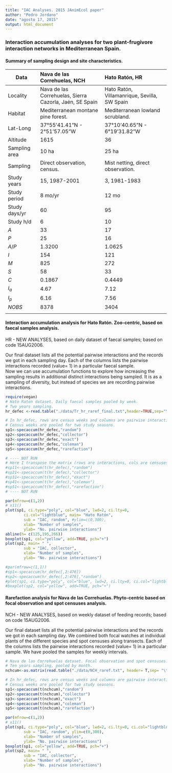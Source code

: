```yaml
---
title: "IAC Analyses. 2015 JAnimEcol paper"
author: "Pedro Jordano"
date: "agosto 17, 2015"
output: html_document
---
```


### Interaction accumulation analyses for two plant-frugivore interaction networks in Mediterranean Spain.
     
     
     
#### Summary of sampling design and site characteristics.

 Data  |  Nava de las Correhuelas, NCH   | Hato Ratón, HR      
----|:-------|:-------    
Locality |	Nava de las Correhuelas, Sierra Cazorla, Jaén, SE Spain |	Hato Ratón, Villamanrique, Sevilla, SW Spain        
Habitat |	Mediterranean montane pine forest. |	Mediterranean lowland scrubland.   
Lat-Long	|  37°55'41.41"N - 2°51'57.05"W |  37°10'40.65"N -  6°19'31.82"W      	
Altitude | 1615 | 36     
Sampling area | 10 ha | 25 ha     
Sampling | Direct observation, census. | Mist netting, direct observation.  
Study years | 15, 1987-2001 | 3, 1981-1983  
Study period  | 8 mo/yr | 12 mo 
Study days/yr | 60 | 95  
Study h/d | 6 | 10  
$A$ | 33 | 17  
$P$ | 25 | 16  
$A/P$ | 1.3200 | 1.0625  
$I$ | 154 | 121  
$M$ | 825 | 272  
$S$ | 58 | 33  
$C$ | 0.1867 | 0.4449  
$I_a$ | 4.67 | 7.12 | 
$I_p$ | 6.16 | 7.56 | 
$NOBS$ | 8378 | 3404  
 |  |   

#### Interaction accumulation analysis for Hato Ratón. Zoo-centric, based on faecal samples analysis.  

HR - NEW ANALYSES, based on daily dataset of faecal samples; based on code 15AUG2006.   

Our final dataset lists all the potential pairwise interactions and the records we got in each sampling day. Each of the columns lists the pairwise interactions recorded (value= 1) in a particular faecal sample.  
Now we can use accumulation functions to explore how increasing the sampling results in additional distinct interactions being sampled.
It is as a sampling of diversity, but instead of species we are recording pairwise interactions.


```r
require(vegan)
# Hato Raton dataset. Daily faecal samples pooled by week.
# Two years sampling.
hr_defec <-read.table("./data/Tr_hr_raref_final.txt",header=TRUE,sep="\t",dec=",")

# In hr_defec, rows are census weeks and columns are pairwise interactions.
# Census weeks are pooled for two study seasons.
sp1<-specaccum(hr_defec,"random")
sp2<-specaccum(hr_defec,"collector")
sp3<-specaccum(hr_defec,"exact")
sp4<-specaccum(hr_defec,"coleman")
sp5<-specaccum(hr_defec,"rarefaction")

# ---- NOT RUN
# Here I transpose the matrix (rows are interactions, cols are censuses)
#sp11<-specaccum(t(hr_defec),"random")
#sp21<-specaccum(t(hr_defec),"collector")
#sp31<-specaccum(t(hr_defec),"exact")
#sp41<-specaccum(t(hr_defec),"coleman")
#sp51<-specaccum(t(hr_defec),"rarefaction")
# ---- NOT RUN

par(mfrow=c(1,2))
# x11()
plot(sp1, ci.type="poly", col="blue", lwd=2, ci.lty=0,
        ci.col="lightblue", main= "Hato Ratón", 
        sub = "IAC, random", #ylim=c(0,300),
        xlab= "Number of samples", 
        ylab= "No. pairwise interactions")
abline(h= c(125,195,266))
boxplot(sp1, col="yellow", add=TRUE, pch="+")
plot(sp2, main= " ",
        sub = "IAC, collector",
        xlab= "Number of samples", 
        ylab= "No. pairwise interactions")

#par(mfrow=c(1,1))
#sp1<-specaccum(hr_defec[,2:476])
#sp2<-specaccum(hr_defec[,2:476],"random")
#plot(sp1, ci.type="poly", col="blue", lwd=2, ci.lty=0, ci.col="lightblue")
#boxplot(sp2, col="yellow", add=TRUE, pch="+")

```

#### Rarefaction analysis for Nava de las Correhuelas. Phyto-centric based on focal observation and spot censuses analysis.  

NCH - NEW ANALYSES, based on weekly dataset of feeding records; based on code 15AUG2006.    

Our final dataset lists all the potential pairwise interactions and the records we got in each sampling day. We combined both focal watches at individual plants of the different species and spot censuses along transects. Each of the columns lists the pairwise interactions recorded (value= 1) in a particular sample. We have pooled the samples for weekly intervals. 

```r
# Nava de las Correhuelas dataset. Focal observation and spot censuses.
# Ten years sampling, pooled by month.
nchcum<-as.matrix(read.table("./data/NCH_raref.txt", header= T,sep= "\t", dec=".", row.names = 1))

# In hr_defec, rows are census weeks and columns are pairwise interactions.
# Census weeks are pooled for two study seasons.
sp1<-specaccum(t(nchcum),"random")
sp2<-specaccum(t(nchcum),"collector")
sp3<-specaccum(t(nchcum),"exact")
sp4<-specaccum(t(nchcum),"coleman")
sp5<-specaccum(t(nchcum),"rarefaction")

par(mfrow=c(1,2))
# x11()
plot(sp1, ci.type="poly", col="blue", lwd=2, ci.lty=0, ci.col="lightblue", main= "Nava Correhuelas", 
        sub = "IAC, random", ylim=c(0,300),
        xlab= "Number of samples", 
        ylab= "No. pairwise interactions")
boxplot(sp1, col="yellow", add=TRUE, pch="+")
plot(sp2, main= " ",
        sub = "IAC, collector",
        xlab= "Number of samples", 
        ylab= "No. pairwise interactions")

```
